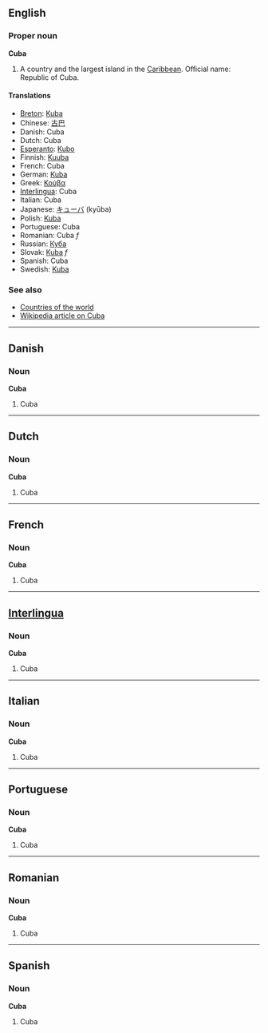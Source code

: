 ==English==
===Proper noun===
'''Cuba'''

# A country and the largest island in the [[Caribbean]]. Official name: Republic of Cuba.

====Translations====
*[[Breton]]: [[Kuba]]
*Chinese: [[古巴]]
*Danish: Cuba
*Dutch: Cuba
*[[Esperanto]]: [[Kubo]]
*Finnish: [[Kuuba]]
*French: Cuba
*German: [[Kuba]]
*Greek: [[Κούβα]]
*[[Interlingua]]: Cuba
*Italian: Cuba
*Japanese: [[キューバ]] (kyūba)
*Polish: [[Kuba]]
*Portuguese: Cuba
*Romanian: Cuba ''f''
*Russian: [[Куба]]
*Slovak: [[Kuba#Slovak|Kuba]] ''f''
*Spanish: Cuba
*Swedish: [[Kuba]]

===See also===
*[[Countries of the world]]
*[[w:Cuba|Wikipedia article on Cuba]]

----
==Danish==
===Noun===
'''Cuba'''

#Cuba

----
==Dutch==
===Noun===
'''Cuba'''

#Cuba

----
==French==
===Noun===
'''Cuba'''

#Cuba

----
==[[Interlingua]]==
===Noun===
'''Cuba'''

#Cuba

----
==Italian==
===Noun===
'''Cuba'''

#Cuba

----
==Portuguese==
===Noun===
'''Cuba'''

#Cuba

----
==Romanian==
===Noun===
'''Cuba'''

#Cuba

----
==Spanish==
===Noun===
'''Cuba'''

#Cuba